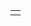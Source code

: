 {{title|1=C++ reference}}
{{cpp/navbar}}
{| class="mainpagetable" cellspacing=0 style="width:100%; white-space:nowrap;"
|- class="row rowtop"
| colspan=3 |
{{main page cpp contents}}
|}

{{langlinks|ar|cs|de|es|fr|it|ja|pl|pt|ru|tr|zh}}